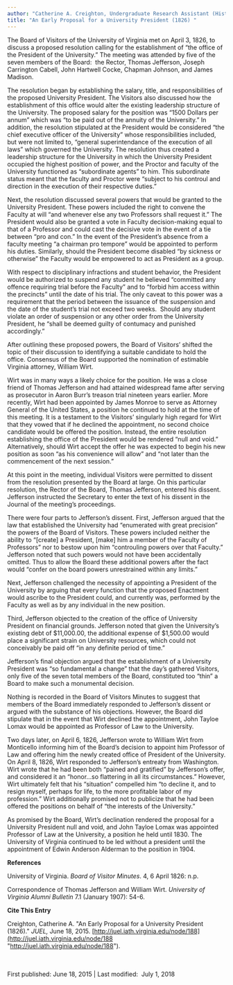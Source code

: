 ```yaml
---
author: "Catherine A. Creighton, Undergraduate Research Assistant (History Degree) "
title: "An Early Proposal for a University President (1826) "
---
```

The Board of Visitors of the University of Virginia met on April 3, 1826, to discuss a proposed resolution calling for the establishment of “the office of the President of the University.” The meeting was attended by five of the seven members of the Board:  the Rector, Thomas Jefferson, Joseph Carrington Cabell, John Hartwell Cocke, Chapman Johnson, and James Madison.

The resolution began by establishing the salary, title, and responsibilities of the proposed University President. The Visitors also discussed how the establishment of this office would alter the existing leadership structure of the University. The proposed salary for the position was “1500 Dollars per annum” which was “to be paid out of the annuity of the University.” In addition, the resolution stipulated at the President would be considered “the chief executive officer of the University” whose responsibilities included, but were not limited to, “general superintendance of the execution of all laws” which governed the University. The resolution thus created a leadership structure for the University in which the University President occupied the highest position of power, and the Proctor and faculty of the University functioned as “subordinate agents” to him. This subordinate status meant that the faculty and Proctor were “subject to his controul and direction in the execution of their respective duties.”

Next, the resolution discussed several powers that would be granted to the University President. These powers included the right to convene the Faculty at will “and whenever else any two Professors shall request it.” The President would also be granted a vote in Faculty decision-making equal to that of a Professor and could cast the decisive vote in the event of a tie between “pro and con.” In the event of the President’s absence from a faculty meeting “a chairman pro tempore” would be appointed to perform his duties. Similarly, should the President become disabled “by sickness or otherwise” the Faculty would be empowered to act as President as a group.

With respect to disciplinary infractions and student behavior, the President would be authorized to suspend any student he believed “committed any offence requiring trial before the Faculty” and to “forbid him access within the precincts” until the date of his trial. The only caveat to this power was a requirement that the period between the issuance of the suspension and the date of the student’s trial not exceed two weeks.  Should any student violate an order of suspension or any other order from the University President, he “shall be deemed guilty of contumacy and punished accordingly.”

After outlining these proposed powers, the Board of Visitors’ shifted the topic of their discussion to identifying a suitable candidate to hold the office. Consensus of the Board supported the nomination of estimable Virginia attorney, William Wirt.

Wirt was in many ways a likely choice for the position. He was a close friend of Thomas Jefferson and had attained widespread fame after serving as prosecutor in Aaron Burr’s treason trial nineteen years earlier. More recently, Wirt had been appointed by James Monroe to serve as Attorney General of the United States, a position he continued to hold at the time of this meeting. It is a testament to the Visitors’ singularly high regard for Wirt that they vowed that if he declined the appointment, no second choice candidate would be offered the position. Instead, the entire resolution establishing the office of the President would be rendered “null and void.” Alternatively, should Wirt accept the offer he was expected to begin his new position as soon “as his convenience will allow” and “not later than the commencement of the next session.”

At this point in the meeting, individual Visitors were permitted to dissent from the resolution presented by the Board at large. On this particular resolution, the Rector of the Board, Thomas Jefferson, entered his dissent. Jefferson instructed the Secretary to enter the text of his dissent in the Journal of the meeting’s proceedings.

There were four parts to Jefferson’s dissent. First, Jefferson argued that the law that established the University had “enumerated with great precision” the powers of the Board of Visitors. These powers included neither the ability to “\[create\] a President, \[make\] him a member of the Faculty of Professors” nor to bestow upon him “controuling powers over that Faculty.” Jefferson noted that such powers would not have been accidentally omitted. Thus to allow the Board these additional powers after the fact would “confer on the board powers unrestrained within any limits.”

Next, Jefferson challenged the necessity of appointing a President of the University by arguing that every function that the proposed Enactment would ascribe to the President could, and currently was, performed by the Faculty as well as by any individual in the new position.

Third, Jefferson objected to the creation of the office of University President on financial grounds. Jefferson noted that given the University’s existing debt of $11,000.00, the additional expense of $1,500.00 would place a significant strain on University resources, which could not conceivably be paid off “in any definite period of time.”

Jefferson’s final objection argued that the establishment of a University President was “so fundamental a change” that the day’s gathered Visitors, only five of the seven total members of the Board, constituted too “thin” a Board to make such a monumental decision.

Nothing is recorded in the Board of Visitors Minutes to suggest that members of the Board immediately responded to Jefferson’s dissent or argued with the substance of his objections. However, the Board did stipulate that in the event that Wirt declined the appointment, John Tayloe Lomax would be appointed as Professor of Law to the University.

Two days later, on April 6, 1826, Jefferson wrote to William Wirt from Monticello informing him of the Board’s decision to appoint him Professor of Law and offering him the newly created office of President of the University. On April 8, 1826, Wirt responded to Jefferson’s entreaty from Washington. Wirt wrote that he had been both “pained and gratified” by Jefferson’s offer, and considered it an “honor…so flattering in all its circumstances.” However, Wirt ultimately felt that his “situation” compelled him “to decline it, and to resign myself, perhaps for life, to the more profitable labor of my profession.” Wirt additionally promised not to publicize that he had been offered the positions on behalf of “the interests of the University.”

As promised by the Board, Wirt’s declination rendered the proposal for a University President null and void, and John Tayloe Lomax was appointed Professor of Law at the University, a position he held until 1830. The University of Virginia continued to be led without a president until the appointment of Edwin Anderson Alderman to the position in 1904. 

**References**

University of Virginia. _Board of Visitor Minutes_. 4, 6 April 1826: n.p.

Correspondence of Thomas Jefferson and William Wirt. _University of Virginia Alumni Bulletin_ 7.1 (January 1907): 54-6.

**Cite This Entry**

  
Creighton, Catherine A. "An Early Proposal for a University President (1826)." _JUEL,_ June 18, 2015. [http://juel.iath.virginia.edu/node/188](http://juel.iath.virginia.edu/node/188 "http://juel.iath.virginia.edu/node/188").

  
   
   
First published: June 18, 2015 | Last modified:  July 1, 2018